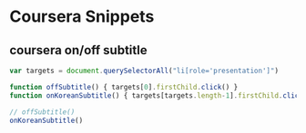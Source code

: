 # Coursera Snippets

## coursera on/off subtitle

```js
var targets = document.querySelectorAll("li[role='presentation']")

function offSubtitle() { targets[0].firstChild.click() }
function onKoreanSubtitle() { targets[targets.length-1].firstChild.click() }

// offSubtitle()
onKoreanSubtitle()
```